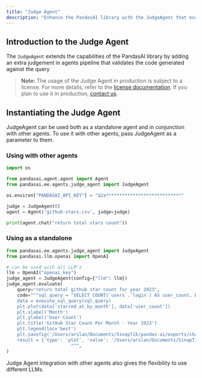 ---
title: "Judge Agent"
description: "Enhance the PandasAI library with the JudgeAgent that evaluates the generated code"
---

## Introduction to the Judge Agent

The `JudgeAgent` extends the capabilities of the PandasAI library by adding an extra judgement in agents pipeline that validates the code generated against the query

> **Note:** The usage of the Judge Agent in production is subject to a license. For more details, refer to the [license documentation](https://github.com/Sinaptik-AI/pandas-ai/blob/master/pandasai/ee/LICENSE).
> If you plan to use it in production, [contact us](https://tally.so/r/wzZNWg).

## Instantiating the Judge Agent

JudgeAgent can be used both as a standalone agent and in conjunction with other agents. To use it with other agents, pass JudgeAgent as a parameter to them.

### Using with other agents

```python
import os

from pandasai.agent.agent import Agent
from pandasai.ee.agents.judge_agent import JudgeAgent

os.environ["PANDASAI_API_KEY"] = "$2a****************************"

judge = JudgeAgent()
agent = Agent('github-stars.csv', judge=judge)

print(agent.chat("return total stars count"))
```

### Using as a standalone

```python
from pandasai.ee.agents.judge_agent import JudgeAgent
from pandasai.llm.openai import OpenAI

# can be used with all LLM's
llm = OpenAI("openai_key")
judge_agent = JudgeAgent(config={"llm": llm})
judge_agent.evaluate(
    query="return total github star count for year 2023",
    code="""sql_query = "SELECT COUNT(`users`.`login`) AS user_count, DATE_FORMAT(`users`.`starredAt`, '%Y-%m') AS starred_at_by_month FROM `users` WHERE `users`.`starredAt` BETWEEN '2023-01-01' AND '2023-12-31' GROUP BY starred_at_by_month ORDER BY starred_at_by_month asc"
    data = execute_sql_query(sql_query)
    plt.plot(data['starred_at_by_month'], data['user_count'])
    plt.xlabel('Month')
    plt.ylabel('User Count')
    plt.title('GitHub Star Count Per Month - Year 2023')
    plt.legend(loc='best')
    plt.savefig('/Users/arslan/Documents/SinapTik/pandas-ai/exports/charts/temp_chart.png')
    result = {'type': 'plot', 'value': '/Users/arslan/Documents/SinapTik/pandas-ai/exports/charts/temp_chart.png'}
                        """,
)
```

Judge Agent integration with other agents also gives the flexibility to use different LLMs.
